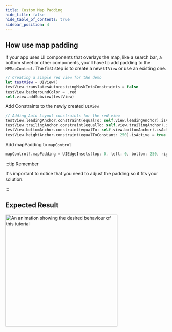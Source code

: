```yaml
---
title: Custom Map Padding
hide_title: false
hide_table_of_contents: true
sidebar_position: 4
---
```


## How use map padding

If your app uses UI components that overlays the map, like a search bar, a bottom sheet or other components,
 you'll have to add padding to the `MPMapControl`. The first step is to create a new `UIView` or use an existing one.

```swift
// Creating a simple red view for the demo
let testView = UIView()
testView.translatesAutoresizingMaskIntoConstraints = false
testView.backgroundColor = .red
self.view.addSubview(testView)
```

Add Constraints to the newly created `UIView`

```swift
// Adding Auto Layout constraints for the red view
testView.leadingAnchor.constraint(equalTo: self.view.leadingAnchor).isActive = true
testView.trailingAnchor.constraint(equalTo: self.view.trailingAnchor).isActive = true
testView.bottomAnchor.constraint(equalTo: self.view.bottomAnchor).isActive = true
testView.heightAnchor.constraint(equalToConstant: 250).isActive = true
```

Add mapPadding to `mapControl`

```swift
mapControl?.mapPadding = UIEdgeInsets(top: 0, left: 0, bottom: 250, right: 0) 
```

:::tip Remember

It's important to notice that you need to adjust the padding so it fits your solution.

:::


## Expected Result

<img src="/img/getting-started/ios-map-padding.png" alt="An animation showing the desired behaviour of this tutorial" width="350"/>
